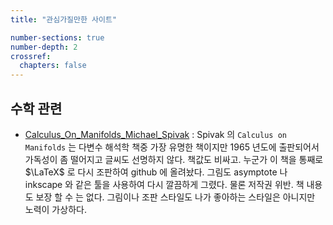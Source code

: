 ```yaml
---
title: "관심가질만한 사이트"

number-sections: true
number-depth: 2
crossref:
  chapters: false
---
```


## 수학 관련

- [Calculus_On_Manifolds_Michael_Spivak](https://github.com/zongpingding/Calculus_On_Manifolds_Michael_Spivak) : Spivak 의 `Calculus on Manifolds` 는 다변수 해석학 책중 가장 유명한 책이지만 1965 년도에 출판되어서 가독성이 좀 떨어지고 글씨도 선명하지 않다. 책값도 비싸고. 누군가 이 책을 통째로 $\LaTeX$ 로 다시 조판하여 github 에 올려놨다. 그림도 asymptote 나 inkscape 와 같은 툴을 사용하여 다시 깔끔하게 그렸다. 물론 저작권 위반. 책 내용도 보장 할 수 는 없다. 그림이나 조판 스타일도 나가 좋아하는 스타일은 아니지만 노력이 가상하다.



